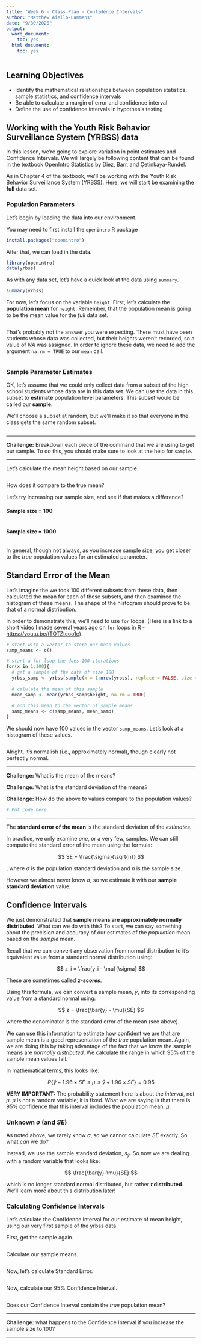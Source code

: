 ```yaml
---
title: "Week 6 - Class Plan - Confidence Intervals"
author: "Matthew Aiello-Lammens"
date: "9/30/2020"
output:
  word_document:
    toc: yes
  html_document:
    toc: yes
---
```


## Learning Objectives

* Identify the mathematical relationships between population statistics, sample statistics, and confidence intervals
* Be able to calculate a margin of error and confidence interval
* Define the use of confidence intervals in hypothesis testing

## Working with the Youth Risk Behavior Surveillance System (YRBSS) data

In this lesson, we're going to explore variation in point estimates and Confidence Intervals.
We will largely be following content that can be found in the textbook OpenIntro Statistics by Diez, Barr, and Çetinkaya-Rundel.

As in Chapter 4 of the textbook, we'll be working with the Youth Risk
Behavior Surveillance System (YRBSS).
Here, we will start be examining the **full** data set.

### Population Parameters

Let's begin by loading the data into our environment.

You may need to first install the `openintro` R package

```r
install.packages("openintro")
```

After that, we can load in the data.

```r
library(openintro)
data(yrbss)
```


As with any data set, let's have a quick look at the data using `summary`.

```r
summary(yrbss)
```


For now, let's focus on the variable `height`. 
First, let's calculate the **population mean** for `height`.
Remember, that the population mean is going to be the mean value for the *full* data set.

```r

```

That's probably not the answer you were expecting. 
There must have been students whose data was collected, but their heights weren't recorded, so a value of *NA* was assigned.
In order to ignore these data, we need to add the argument `na.rm = TRUE` to our `mean` call.

```r

```


### Sample Parameter Estimates

OK, let's assume that we could only collect data from a subset of the high school students whose data are in this data set. 
We can use the data in this subset to **estimate** population level parameters.
This subset would be called our **sample**.

We'll choose a subset at random, but we'll make it so that everyone in the class gets the same random subset.

```r

```

***

**Challenge:** Breakdown each piece of the command that we are using to get our sample.
To do this, you should make sure to look at the help for `sample`.

***

Let's calculate the mean height based on our sample.

```r

```

How does it compare to the true mean?

Let's try increasing our sample size, and see if that makes a difference?

#### Sample size = 100

```r

```

#### Sample size = 1000

```r

```


In general, though not always, as you increase sample size, you get closer to the *true* population values for an estimated parameter.


## Standard Error of the Mean

Let's imagine the we took 100 different subsets from these data, then calculated the mean for each of these subsets, and then examined the histogram of these means.
The shape of the histogram should prove to be that of a normal distribution.

In order to demonstrate this, we'll need to use `for` loops. 
(Here is a link to a short video I made several years ago on `for` loops in R - [https://youtu.be/tTOTZtcoo1c](https://youtu.be/tTOTZtcoo1c))


```r
# start with a vector to store our mean values
samp_means <- c()

# start a for loop the does 100 iterations
for(x in 1:100){
  # get a sample of the data of size 100
  yrbss_samp <- yrbss[sample(x = 1:nrow(yrbss), replace = FALSE, size = 100), ]
  
  # calulate the mean of this sample
  mean_samp <- mean(yrbss_samp$height, na.rm = TRUE)
  
  # add this mean to the vector of sample means
  samp_means <- c(samp_means, mean_samp)
}

```

We should now have 100 values in the vector `samp_means`. 
Let's look at a histogram of these values.

```r

```


Alright, it's normalish (i.e., approximately normal), though clearly not perfectly normal.

***

**Challenge:** What is the mean of the means?

**Challenge:** What is the standard deviation of the means?

**Challenge:** How do the above to values compare to the population values?

```r
# Put code here

```

***

The **standard error of the mean** is the standard deviation of the *estimates*. 


In practice, we only examine *one*, or a very few, samples. We can still compute the standard error of the mean using the formula:

$$
SE = \frac{\sigma}{\sqrt{n}}
$$


, where $\sigma$ is the population standard deviation and $n$ is the sample size.

However we almost never know $\sigma$, so we estimate it with our **sample standard deviation** value.

## Confidence Intervals

We just demonstrated that **sample means are approximately normally distributed**. 
What can we do with this?
To start, we can say something about the precision and accuracy of our estimates of the *population* mean based on the *sample* mean.

Recall that we can convert any observation from normal distribution to it's equivalent value from a standard normal distribution using:

$$
z_i = \frac{y_i - \mu}{\sigma}
$$

These are sometimes called ***z-scores***.

Using this formula, we can convert a sample mean, $\bar{y}$, into its corresponding value from a standard normal using:

$$
z = \frac{\bar{y} - \mu}{SE}
$$

where the denominator is the standard error of the mean (see above). 

We can use this information to estimate how confident we are that are sample mean is a good representation of the *true* population mean.
Again, we are doing this by taking advantage of the fact that we know the sample means are *normally distributed*.
We calculate the range in which 95% of the sample mean values fall.

In mathematical terms, this looks like:

$$
P\{\bar{y} - 1.96 \times SE \leq \mu \leq \bar{y} + 1.96 \times  SE \} = 0.95
$$

**VERY IMPORTANT:** The probability statement here is about the *interval*, not $\mu$. 
$\mu$ is not a random variable; it is fixed.
What we are saying is that there is 95% confidence that this interval includes the population mean, $\mu$.



### Unknown $\sigma$ (and $SE$)

As noted above, we rarely know $\sigma$, so we cannot calculate $SE$ exactly. 
So what *can* we do?

Instead, we use the sample standard deviation, $s_{\bar{y}}$. 
So now we are dealing with a random variable that looks like: 

$$
\frac{\bar{y}-\mu}{SE}
$$

which is no longer standard normal distributed, but rather ***t* distributed**.
We'll learn more about this distribution later!

### Calculating Confidence Intervals

Let's calculate the Confidence Interval for our estimate of mean height, using our very first sample of the yrbss data.

First, get the sample again.

```r

```

Calculate our sample means.

```r

```


Now, let's calculate Standard Error.

```r

```

Now, calculate our 95% Confidence Interval.

```r

```

Does our Confidence Interval contain the *true* population mean?

***

**Challenge:** what happens to the Confidence Interval if you increase the sample size to 100?

***

